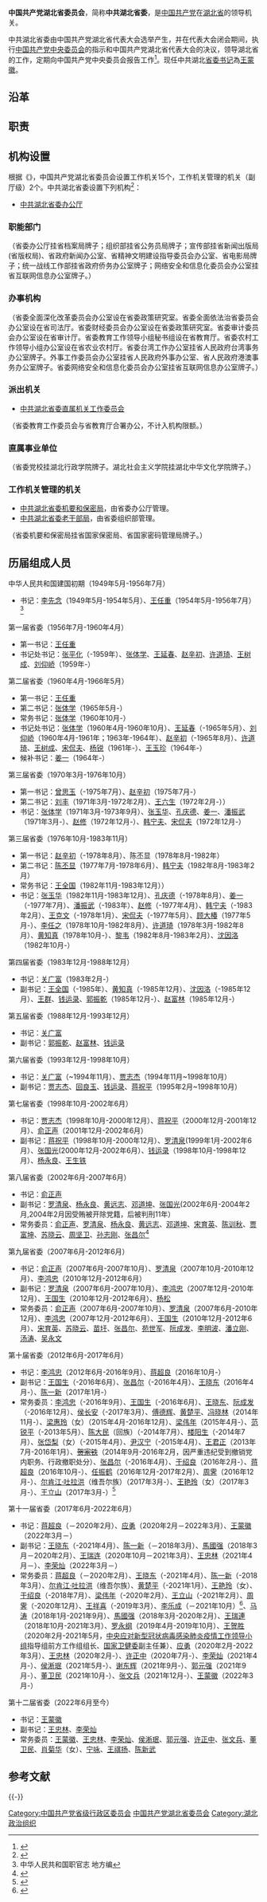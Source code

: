{{Infobox PRCG
|中共机构名称=中国共产党湖北省委员会
|标志1=Danghui.svg
|格言1=[[为人民服务|为人民服务]]
|届数=十二
|任期始=2022年6月
|任期终=
|人员名称=现任委员
|人员链接=
|职位1=[[省委书记|书记]]
|人员1=[[王蒙徽|王蒙徽]]
|职位2=副书记
|人员2=[[王忠林_(1962年)|王忠林]]、[[李荣灿|李荣灿]]
|人数2=2
|职位3=常委
|人员3=[[王蒙徽|王蒙徽]]（省委书记）<br>[[王忠林_(1962年)|王忠林]]（省委副书记、省长）<br>[[李荣灿|李荣灿]]（省委副书记）<br>[[侯淅珉|侯淅珉]]（省纪委书记、省监委主任）<br>[[郭元强|郭元强]]（[[武汉|武汉]]市委书记）<br>[[许正中|许正中]]（宣传部部长）<br>[[张文兵|张文兵]]（组织部部长）<br>[[董卫民|董卫民]]（常务副省长）<br>[[肖菊华|肖菊华]]（女）（政法委书记）<br>[[宁咏|宁咏]]（统战部部长）<br>[[王祺扬|王祺扬]]（襄阳市委书记）<br>[[陈新武|陈新武]]（秘书长）
|人数3=12
|职位4=[[秘书长|秘书长]]
|人员4=[[陈新武|陈新武]]
|授权法源=[[中国共产党章程|中国共产党章程]]
|上级机构=[[中国共产党湖北省代表大会|中国共产党湖北省代表大会]]
|机构类型=[[中国共产党|中国共产党]][[湖北省|湖北省]]省级地方领导机构
|行政级别=正省级
|常设机构=[[中国共产党湖北省委员会常务委员会|中国共产党湖北省委员会常务委员会]]
|本级纪检=[[中国共产党湖北省纪律检查委员会|中国共产党湖北省纪律检查委员会]]
|场所1=中共湖北省委办公厅
|地址1=[[湖北省|湖北省]][[武汉市|武汉市]][[武昌区|武昌区]]水果湖路268号
|电话1=027-87232114
|a=[[湖北省人民政府|湖北省人民政府]]
}}
'''中国共产党湖北省委员会'''，简称'''中共湖北省委'''，是[[中国共产党|中国共产党]]在[[湖北省|湖北省]]的领导机关。

中共湖北省委由中国共产党湖北省代表大会选举产生，并在代表大会闭会期间，执行[[中国共产党中央委员会|中国共产党中央委员会]]的指示和中国共产党湖北省代表大会的决议，领导湖北省的工作，定期向中国共产党中央委员会报告工作<ref>{{Cite web|url=http://news.xinhuanet.com/18cpcnc/2012-11/18/c_113714762_5.htm|title=中国共产党章程|accessdate=2018-03-24|date=2012-11-18|publisher=新华网|archive-date=2017-01-16|archive-url=https://web.archive.org/web/20170116123240/http://news.xinhuanet.com/18cpcnc/2012-11/18/c_113714762_5.htm|dead-url=no}}</ref>。现任中共湖北[[省委书记|省委书记]]為[[王蒙徽|王蒙徽]]。

== 沿革 ==

== 职责 ==
{{:中国共产党地方组织}}

== 机构设置 ==
根据《{{s|湖北省机构改革方案}}》，中国共产党湖北省委员会设置工作机关15个，工作机关管理的机关（副厅级）2个。中共湖北省委设置下列机构<ref name="三定方案2">{{cite web |author1=质量云 |title=总汇：31个省份机构改革方案全部获批（图表） |url=http://www.sohu.com/a/276058599_744299 |website=搜狐网新闻 |accessdate=2019-06-12 |location=北京 |language=zh-cn |archive-date=2019-06-17 |archive-url=https://web.archive.org/web/20190617153600/http://www.sohu.com/a/276058599_744299 |dead-url=no }}</ref>：
* [[中共湖北省委办公厅|中共湖北省委办公厅]]

=== 职能部门 ===
{{columns-list|2|
* [[中共湖北省委组织部|中共湖北省委组织部]]
* [[中共湖北省委宣传部|中共湖北省委宣传部]]
* [[中共湖北省委统一战线工作部|中共湖北省委统一战线工作部]]
* [[中共湖北省委政法委员会|中共湖北省委政法委员会]]
}}
（省委办公厅挂省档案局牌子；组织部挂省公务员局牌子；宣传部挂省新闻出版局(省版权局)、省政府新闻办公室、省精神文明建设指导委员会办公室、省电影局牌子；统一战线工作部挂省政府侨务办公室牌子；网络安全和信息化委员会办公室挂省互联网信息办公室牌子。）

=== 办事机构 ===
{{columns-list|2|
* [[中共湖北省委政策研究室|中共湖北省委政策研究室]]
* [[中共湖北省委国家安全委员会办公室|中共湖北省委国家安全委员会办公室]]
* [[中共湖北省委网络安全和信息化委员会办公室|中共湖北省委网络安全和信息化委员会办公室]]
* [[中共湖北省委外事工作委员会办公室|中共湖北省委外事工作委员会办公室]]
* [[中共湖北省委机构编制委员会办公室|中共湖北省委机构编制委员会办公室]]
* [[中共湖北省委军民融合发展委员会办公室|中共湖北省委军民融合发展委员会办公室]]
* [[中共湖北省委台湾工作办公室|中共湖北省委台湾工作办公室]]
* [[中共湖北省委巡视工作领导小组办公室|中共湖北省委巡视工作领导小组办公室]]
* [[中共湖北省委信访局|中共湖北省委信访局]]
}}

（省委全面深化改革委员会办公室设在省委政策研究室。省委全面依法治省委员会办公室设在省司法厅。省委财经委员会办公室设在省委政策研究室。省委审计委员会办公室设在省审计厅。省委教育工作领导小组秘书组设在省教育厅。省委农村工作领导小组办公室设在省农业农村厅。省委台湾工作办公室挂省人民政府台湾事务办公室牌子。外事工作委员会办公室挂省人民政府外事办公室、省人民政府港澳事务办公室牌子。省委网络安全和信息化委员会办公室挂省互联网信息办公室牌子。）

=== 派出机关 ===
* [[中共湖北省委直属机关工作委员会|中共湖北省委直属机关工作委员会]]
（省委教育工作委员会与省教育厅合署办公，不计入机构限额。）

=== 直属事业单位 ===
{{columns-list|2|
* [[中共湖北省委党校|中共湖北省委党校]]
* [[湖北日报|《湖北日报》社]]
* [[湖北社会主义学院|湖北社会主义学院]]
* [[中共湖北省委党史研究室|中共湖北省委党史研究室]]
* [[湖北省档案馆|湖北省档案馆]]
……
}}
（省委党校挂湖北行政学院牌子。湖北社会主义学院挂湖北中华文化学院牌子。）

=== 工作机关管理的机关 ===
* [[中共湖北省委机要和保密局|中共湖北省委机要和保密局]]，由省委办公厅管理。
* [[中共湖北省委老干部局|中共湖北省委老干部局]]，由省委组织部管理。
（省委机要和保密局挂省国家保密局、省国家密码管理局牌子。）

== 历届组成人员 ==
; 中华人民共和国建国初期（1949年5月-1956年7月）
* 书记：[[李先念|李先念]]（1949年5月-1954年5月）、[[王任重|王任重]]（1954年5月-1956年7月）<ref>中华人民共和国职官志 地方编</ref>

; 第一届省委（1956年7月-1960年4月）
* 第一书记：[[王任重|王任重]]
* 书记处书记：[[张平化|张平化]]（-1959年）、[[张体学|张体学]]、[[王延春|王延春]]、[[赵辛初|赵辛初]]、[[许道琦|许道琦]]、[[王树成|王树成]]、[[刘仰峤|刘仰峤]]（1959年-）

; 第二届省委（1960年4月-1966年5月）
* 第一书记：[[王任重|王任重]]
* 第二书记：[[张体学|张体学]]（1965年5月-）
* 常务书记：[[张体学|张体学]]（1960年10月-）
* 书记处书记：[[张体学|张体学]]（1960年4月-1960年10月）、[[王延春|王延春]]（-1965年5月）、[[刘仰峤|刘仰峤]]（1960年4月-1961年；1963年-1964年）、[[赵辛初|赵辛初]]（-1965年8月）、[[许道琦|许道琦]]、[[王树成|王树成]]、[[宋侃夫|宋侃夫]]、[[楊銳|杨锐]]（1961年-）、[[王玉珍|王玉珍]]（1964年-）
* 候补书记：[[姜一|姜一]]（1964年-）

; 第三届省委（1970年3月-1976年10月）
* 第一书记：[[曾思玉|曾思玉]]（-1975年7月）、[[赵辛初|赵辛初]]（1975年7月-）
* 第二书记：[[刘丰|刘丰]]（1971年3月-1972年2月）、[[王六生|王六生]]（1972年2月-））
* 书记：[[张体学|张体学]]（1971年3月-1973年9月）、[[張玉華|张玉华]]、[[孔庆德|孔庆德]]、[[姜一|姜一]]、[[潘振武|潘振武]]（1971年3月-）、[[赵修|赵修]]（1972年12月-）、[[韩宁夫|韩宁夫]]、[[宋侃夫|宋侃夫]]（1972年12月-）
; 第三届省委（1976年10月-1983年11月）
* 第一书记：[[赵辛初|赵辛初]]（-1978年8月）、陈丕显（1978年8月-1982年）
* 第二书记：[[陈丕显|陈丕显]]（1977年7月-1978年6月）、[[韩宁夫|韩宁夫]]（1982年8月-1983年2月）
* 常务书记：[[王全国|王全国]]（1982年11月-1983年12月））
* 书记：[[張玉華|张玉华]]（1982年11月-1983年12月）、[[孔庆德|孔庆德]]（-1978年8月）、[[姜一|姜一]]（-1977年7月）、[[潘振武|潘振武]]（-1983年）、[[赵修|赵修]]（-1977年4月）、[[韩宁夫|韩宁夫]]（-1983年2月）、[[王克文|王克文]]（-1978年1月）、[[宋侃夫|宋侃夫]]（-1977年5月）、[[顾大椿|顾大椿]]（1977年5月-）、[[李任之|李任之]]（1978年10月-1982年8月）、[[许道琦|许道琦]]（1978年3月-1982年8月）、[[黄知真|黄知真]]（1978年10月-）、[[黎韦|黎韦]]（1982年8月-1983年2月）、[[沈因洛|沈因洛]]（1982年10月-）

; 第四届省委（1983年12月-1988年12月）
* 书记：[[关广富|关广富]]（1983年2月-）
* 副书记：[[王全国|王全国]]（-1985年）、[[黄知真|黄知真]]（-1985年12月）、[[沈因洛|沈因洛]]（-1985年12月）、[[王群|王群]]、[[钱运录|钱运录]]、[[郭振乾|郭振乾]]（1985年12月-）、[[赵富林|赵富林]]（1985年12月-）

; 第五届省委（1988年12月-1993年12月）
* 书记：[[关广富|关广富]]
* 副书记：[[郭振乾|郭振乾]]、[[赵富林|赵富林]]、[[钱运录|钱运录]]

; 第六届省委（1993年12月-1998年10月）
* 书记：[[关广富|关广富]]（~1994年11月）、[[贾志杰|贾志杰]]（1994年11月~1998年10月）
* 副书记：[[贾志杰|贾志杰]]、[[回良玉|回良玉]]、[[钱运录|钱运录]]、[[蒋祝平|蒋祝平]]（1995年2月~1998年10月）

; 第七届省委（1998年10月-2002年6月）
* 书记：[[贾志杰|贾志杰]]（1998年10月-2000年12月）、[[蒋祝平|蒋祝平]]（2000年12月-2001年12月）、[[俞正声|俞正声]]（2001年12月-2002年6月）
* 副书记：[[蒋祝平|蒋祝平]]（1998年10月-2000年12月）、[[罗清泉|罗清泉]](1999年1月-2002年6月）、[[张国光_(中国)|张国光]](2000年12月-2002年6月）、[[钱运录|钱运录]]（1998年10月-1998年12月）、[[杨永良|杨永良]]、[[王生铁|王生铁]]

; 第八届省委（2002年6月-2007年6月）
* 书记：[[俞正声|俞正声]]
* 副书记：[[罗清泉|罗清泉]]、[[杨永良|杨永良]]、[[黄远志|黄远志]]、[[邓道坤_(政治人物)|邓道坤]]、[[张国光_(中国)|张国光]](2002年6月-2004年2月,2004年2月因受贿被开除党籍，后被判刑11年）
* 常务委员：[[俞正声|俞正声]]、[[罗清泉|罗清泉]]、[[杨永良|杨永良]]、[[黄远志|黄远志]]、[[邓道坤_(政治人物)|邓道坤]]、[[宋育英|宋育英]]、[[陈训秋|陈训秋]]、[[贾富坤|贾富坤]]、[[苏晓云|苏晓云]]、[[周坚卫|周坚卫]]、[[孙志刚_(官员)|孙志刚]]、[[张昌尔|张昌尔]]<ref>{{Cite web|url=http://www.hb.chinanews.com/zhuanti/jigou/shengwei.html|title=第八届中共湖北省委员会|accessdate=2018-03-24|publisher=中新网|archive-date=2020-07-22|archive-url=https://web.archive.org/web/20200722035923/http://www.hb.chinanews.com/zhuanti/jigou/shengwei.html|dead-url=no}}</ref>

; 第九届省委（2007年6月-2012年6月）
* 书记：[[俞正声|俞正声]]（2007年6月-2007年10月）、[[罗清泉|罗清泉]]（2007年10月-2010年12月）、[[李鸿忠|李鸿忠]]（2010年12月-2012年6月）
* 副书记：[[罗清泉|罗清泉]]（2007年6月-2007年10月）、[[李鸿忠|李鸿忠]]（2007年12月-2010年12月）、[[王国生_(湖北省长)|王国生]]（2010年12月-2012年6月）、[[杨松_(中共)|杨松]]
* 常务委员：[[俞正声|俞正声]]（2007年6月-2007年10月）、[[罗清泉|罗清泉]]（2007年6月-2010年12月）、[[李鸿忠|李鸿忠]]（2007年12月-2012年6月）、[[王国生_(1956年)|王国生]]（2010年12月-2012年6月）、[[宋育英|宋育英]]、[[苏晓云|苏晓云]]、[[苗圩|苗圩]]、[[张昌尔|张昌尔]]、[[苑世军|苑世军]]、[[阮成发|阮成发]]、[[李明波|李明波]]、[[潘立刚|潘立刚]]、[[汤涛_(中国政治人物)|汤涛]]、[[吴永文|吴永文]]

; 第十届省委（2012年6月-2017年6月）
* 书记：[[李鸿忠|李鸿忠]]（2012年6月-2016年9月）、[[蒋超良|蒋超良]]（2016年10月-）
* 副书记：[[王国生_(1956年)|王国生]]（-2016年6月）、[[张昌尔|张昌尔]]（-2016年4月）、[[王晓东_(1960年)|王晓东]]（2016年4月-）、[[陈一新_(官员)|陈一新]]（2017年1月-）
* 常务委员：[[李鸿忠|李鸿忠]]（-2016年9月）、[[王国生_(1956年)|王国生]]（-2016年6月）、[[王晓东_(1960年)|王晓东]]、[[阮成发|阮成发]]（-2016年12月）、[[侯长安|侯长安]]（-2017年3月）、[[傅德辉|傅德辉]]、[[黄楚平|黄楚平]]、[[冯晓林|冯晓林]]（2014年11月-）、[[梁惠玲|梁惠玲]]（女）（2015年4月-2016年12月）、[[梁伟年|梁伟年]]（2015年4月-）、[[范锐平|范锐平]]（-2013年5月）、[[陈大民|陈大民]]（回族）（-2014年7月）、[[楼阳生|楼阳生]]（-2014年7月）、[[张岱梨|张岱梨]]（女）（-2015年4月）、[[尹汉宁|尹汉宁]]（-2015年4月）、[[王君正|王君正]]（2013年7月-2016年1月）、[[贺家铁|<del>贺家铁</del>]]（2014年9月-2016年2月，因严重违纪受到撤销党内职务、行政撤职处分）、[[张昌尔|张昌尔]]（-2016年4月）、[[于绍良|于绍良]]（2016年2月-）、[[蒋超良|蒋超良]]（2016年10月-）、[[任振鹤|任振鹤]]（2016年12月-2017年2月）、[[周霁|周霁]]（2016年12月-）、[[尔肯江·吐拉洪|尔肯江·吐拉洪]]（维吾尔族）（2017年3月-）、[[王艳玲|王艳玲]]（女）（2017年3月-）、[[王立山|王立山]]（2017年3月-）<ref>{{Cite web|url=http://politics.people.com.cn/GB/18179357.html|title=中共湖北省第十届委员会常委简历（图）|accessdate=2018-03-24|date=2012-06-14|publisher=人民网|archive-date=2020-04-05|archive-url=https://web.archive.org/web/20200405151138/http://politics.people.com.cn/GB/18179357.html|dead-url=no}}</ref>

; 第十一届省委（2017年6月-2022年6月）
* 书记：[[蒋超良|蒋超良]]（－2020年2月）、[[应勇|应勇]]（2020年2月－2022年3月）、[[王蒙徽|王蒙徽]]（2022年3月－）
* 副书记：[[王晓东_(湖北)|王晓东]]（-2021年4月）、[[陈一新_(官员)|陈一新]]（－2018年3月）、[[馬國强|馬國强]]（2018年3月－2020年2月）、[[王瑞连|王瑞连]]（2020年10月－2021年3月）、[[王忠林_(1962年)|王忠林]]（2021年4月－）、[[李荣灿|李荣灿]]（2022年3月－）
* 常务委员：[[蒋超良|蒋超良]]（－2020年2月）、[[王晓东_(1960年)|王晓东]]（-2021年4月）、[[陈一新_(官员)|陈一新]]（-2018年3月）、[[尔肯江·吐拉洪|尔肯江·吐拉洪]]（维吾尔族）、[[黄楚平|黄楚平]]（-2021年1月）、[[王艳玲|王艳玲]]（女）、[[于绍良|于绍良]]（-2018年7月）、[[梁伟年|梁伟年]]（-2020年2月）、[[王立山|王立山]]（-2021年2月）、[[周霁|周霁]]（-2020年12月）、[[王祥喜|王祥喜]]（-2019年3月）、[[李乐成|李乐成]]（－2021年10月）<ref>{{Cite web|url=http://news.xinhuanet.com/2017-06/30/c_1121240942.htm|title=图文：中共湖北省第十一届委员会常委简历|accessdate=2017-07-12|date=2017-06-30|publisher=新华网|archive-date=2018-01-03|archive-url=https://web.archive.org/web/20180103011541/http://news.xinhuanet.com/2017-06/30/c_1121240942.htm|dead-url=no}}</ref>、[[马涛_(1961年)|马涛]]（2018年1月-2021年9月）、[[馬國强|馬國强]]（2018年3月-2020年2月）、[[王瑞連|王瑞連]]（2018年10月-2021年3月）、[[罗永纲|罗永纲]]（2019年4月-2019年10月）、[[王贺胜|王贺胜]]（2020年2月-2021年5月，[[中央应对新型冠状病毒感染肺炎疫情工作领导小组|中央应对新型冠状病毒感染肺炎疫情工作领导小组]]指导组前方工作组组长、[[国家卫生健康委员会|国家卫健委]]副主任兼）、[[应勇|应勇]]（2020年2月-2022年3月）、[[王忠林_(1962年)|王忠林]]（2020年2月-）、[[许正中|许正中]]（2020年7月-）、[[李荣灿|李荣灿]]（2021年4月-）、[[侯淅珉|侯淅珉]]（2021年5月-）、[[谢东辉|谢东辉]]（2021年9月-）、[[郭元强|郭元强]]（2021年9月-）、[[董卫民|董卫民]]（2021年10月-）、[[张文兵|张文兵]]（2021年12月-）、[[王蒙徽|王蒙徽]]（2022年3月-）

; 第十二届省委（2022年6月至今）
* 书记：[[王蒙徽|王蒙徽]]
* 副书记：[[王忠林_(1962年)|王忠林]]、[[李荣灿|李荣灿]]
* 常务委员：[[王蒙徽|王蒙徽]]、[[王忠林_(1962年)|王忠林]]、[[李荣灿|李荣灿]]、[[侯淅珉|侯淅珉]]、[[郭元强|郭元强]]、[[许正中|许正中]]、[[张文兵|张文兵]]、[[董卫民|董卫民]]、[[肖菊华|肖菊华]]（女）、[[宁咏|宁咏]]、[[王祺扬|王祺扬]]、[[陈新武|陈新武]]


== 参考文献 ==
{{Reflist}}

{{-}}
{{中國共產黨各省級行政區委員會}}
{{中华人民共和国省级行政区党务主官|nocat}}
{{中华人民共和国湖北省正职领导人|nocat}}
{{湖北省领导人|nocat}}
[[Category:中国共产党省级行政区委员会|Category:中国共产党省级行政区委员会]]
[[Category:中国共产党湖北省委员会|]]
[[Category:湖北政治组织|Category:湖北政治组织]]